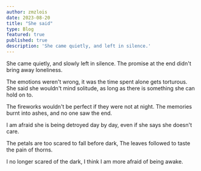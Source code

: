 ```yaml
---
author: zmzlois
date: 2023-08-20
title: "She said"
type: Blog
featured: true
published: true
description: 'She came quietly, and left in silence.'
---
```


She came quietly,
and slowly left in silence.
The promise at the end didn't bring away loneliness.

The emotions weren't wrong,
it was the time spent alone gets torturous.
She said she wouldn't mind solitude,
as long as there is something she can hold on to.

The fireworks wouldn't be perfect if they were not at night.
The memories burnt into ashes, and no one saw the end.

I am afraid she is being detroyed day by day,
even if she says she doesn't care.

The petals are too scared to fall before dark,
The leaves followed to taste the pain of thorns.

I no longer scared of the dark,
I think I am more afraid of being awake.


